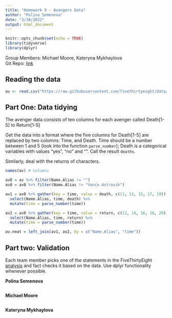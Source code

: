```yaml
---
title: "Homework 9 - Avengers Data"
author: "Polina Semenova"
date: "3/30/2022"
output: html_document
---
```


```r
knitr::opts_chunk$set(echo = TRUE)
library(tidyverse)
library(dplyr)
```

Group Members: Michael Moore, Kateryna Mykhaylova<br>
Git Repo: [link](https://github.com/psemenova/DS202/tree/main/Homework/Homework%209)

## Reading the data
```r
av <- read.csv("https://raw.githubusercontent.com/fivethirtyeight/data/master/avengers/avengers.csv", stringsAsFactors = FALSE)
```


## Part One: Data tidying
The avenger data consists of ten columns for each avenger called Death[1-5] to Return[1-5]<br>

Get the data into a format where the five columns for Death[1-5] are replaced by two columns: Time, and Death. Time should be a number between 1 and 5 (look into the function `parse_number`); Death is a categorical variables with values "yes", "no" and "". Call the result `deaths`. <br>

Similarly, deal with the returns of characters.<br>

```r
names(av) # columns

av0 = av %>% filter(Name.Alias != "")
av0 = av0 %>% filter(Name.Alias != "Vance Astrovik")

av1 = av0 %>% gather(key = time, value = death, c(11, 13, 15, 17, 19)) %>%
  select(Name.Alias, time, death) %>% 
  mutate(time = parse_number(time))

av2 = av0 %>% gather(key = time, value = return, c(12, 14, 16, 18, 20)) %>%
  select(Name.Alias, time, return) %>%
  mutate(time = parse_number(time))

av.neat = left_join(av1, av2, by = c("Name.Alias", "time"))
```


## Part two: Validation
Each team member picks one of the statements in the FiveThirtyEight [analysis](https://fivethirtyeight.com/features/avengers-death-comics-age-of-ultron/) and fact checks it based on the data. Use dplyr functionality whenever possible.

**Polina Semenova**
```r

```

**Michael Moore**
```r

```

**Kateryna Mykhaylova**
```r

```
